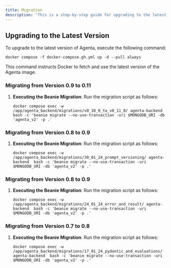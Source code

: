 ```yaml
---
title: Migration
description: 'This is a step-by-step guide for upgrading to the latest version of Agenta'
---
```


## Upgrading to the Latest Version

To upgrade to the latest version of Agenta, execute the following command:

```
docker compose -f docker-compose.gh.yml up -d --pull always
```

This command instructs Docker to fetch and use the latest version of the Agenta image.

### Migrating from Version 0.9 to 0.11

1. **Executing the Beanie Migration**: Run the migration script as follows:
    
    ```
    docker compose exec -w /app/agenta_backend/migrations/v0_10_0_to_v0_11_0/ agenta-backend  bash -c 'beanie migrate --no-use-transaction -uri $MONGODB_URI -db 'agenta_v2' -p .'
    ```

### Migrating from Version 0.8 to 0.9

1. **Executing the Beanie Migration**: Run the migration script as follows:
    
    ```
    docker compose exec -w /app/agenta_backend/migrations/30_01_24_prompt_versioning/ agenta-backend  bash -c 'beanie migrate --no-use-transaction -uri $MONGODB_URI -db 'agenta_v2' -p .'
    ```

### Migrating from Version 0.8 to 0.9

1. **Executing the Beanie Migration**: Run the migration script as follows:
    
    ```
    docker compose exec -w /app/agenta_backend/migrations/24_01_24_error_and_result/ agenta-backend  bash -c 'beanie migrate --no-use-transaction -uri $MONGODB_URI -db 'agenta_v2' -p .'
    ```

### Migrating from Version 0.7 to 0.8

1. **Executing the Beanie Migration**: Run the migration script as follows:
    
    ```
    docker compose exec -w /app/agenta_backend/migrations/17_01_24_pydantic_and_evaluations/ agenta-backend  bash -c 'beanie migrate --no-use-transaction -uri $MONGODB_URI -db 'agenta_v2' -p .'
    ```

